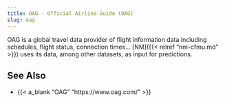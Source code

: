 ```yaml
---
title: OAG - Official Airline Guide (OAG)
slug: oag
---
```


OAG is a global travel data provider of flight information data including schedules,
flight status, connection times...
[NM]({{< relref "nm-cfmu.md" >}}) uses its data, among other datasets, as input for predictions.


## See Also

* {{< a_blank "OAG" "https://www.oag.com/" >}}


